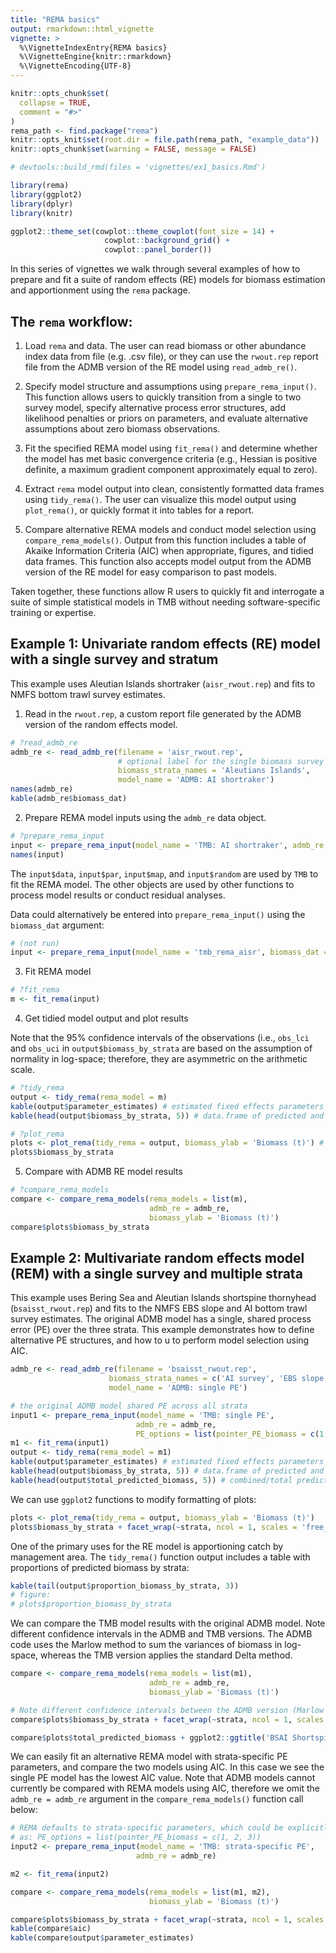 ```yaml
---
title: "REMA basics"
output: rmarkdown::html_vignette
vignette: >
  %\VignetteIndexEntry{REMA basics}
  %\VignetteEngine{knitr::rmarkdown}
  %\VignetteEncoding{UTF-8}
---
```


```r
knitr::opts_chunk$set(
  collapse = TRUE,
  comment = "#>"
)
rema_path <- find.package("rema")
knitr::opts_knit$set(root.dir = file.path(rema_path, "example_data"))
knitr::opts_chunk$set(warning = FALSE, message = FALSE)

# devtools::build_rmd(files = 'vignettes/ex1_basics.Rmd')
```

```r
library(rema)
library(ggplot2)
library(dplyr)
library(knitr)

ggplot2::theme_set(cowplot::theme_cowplot(font_size = 14) +
                     cowplot::background_grid() +
                     cowplot::panel_border())
```

In this series of vignettes we walk through several examples of how to prepare and fit a suite of random effects (RE) models for biomass estimation and apportionment using the `rema` package.

## The `rema` workflow:

1.  Load `rema` and data. The user can read biomass or other abundance index data from file (e.g. .csv file), or they can use the `rwout.rep` report file from the ADMB version of the RE model using `read_admb_re()`.

2.  Specify model structure and assumptions using `prepare_rema_input()`. This function allows users to quickly transition from a single to two survey model, specify alternative process error structures, add likelihood penalties or priors on parameters, and evaluate alternative assumptions about zero biomass observations.

3.  Fit the specified REMA model using `fit_rema()` and determine whether the model has met basic convergence criteria (e.g., Hessian is positive definite, a maximum gradient component approximately equal to zero).

4.  Extract `rema` model output into clean, consistently formatted data frames using `tidy_rema()`. The user can visualize this model output using `plot_rema()`, or quickly format it into tables for a report.

5.  Compare alternative REMA models and conduct model selection using `compare_rema_models()`. Output from this function includes a table of Akaike Information Criteria (AIC) when appropriate, figures, and tidied data frames. This function also accepts model output from the ADMB version of the RE model for easy comparison to past models.

Taken together, these functions allow R users to quickly fit and interrogate a suite of simple statistical models in TMB without needing software-specific training or expertise.

## Example 1: Univariate random effects (RE) model with a single survey and stratum 

This example uses Aleutian Islands shortraker (`aisr_rwout.rep`) and fits to NMFS bottom trawl survey estimates. 

1.  Read in the `rwout.rep`, a custom report file generated by the ADMB version of the random effects model.

```r
# ?read_admb_re
admb_re <- read_admb_re(filename = 'aisr_rwout.rep',
                        # optional label for the single biomass survey stratum
                        biomass_strata_names = 'Aleutians Islands',
                        model_name = 'ADMB: AI shortraker')
names(admb_re)
kable(admb_re$biomass_dat)

```

2.  Prepare REMA model inputs using the `admb_re` data object.

```r
# ?prepare_rema_input 
input <- prepare_rema_input(model_name = 'TMB: AI shortraker', admb_re = admb_re)
names(input) 
```

The `input$data`, `input$par`, `input$map`, and `input$random` are used by `TMB` to fit the REMA model. The other objects are used by other functions to process model results or conduct residual analyses.

Data could alternatively be entered into `prepare_rema_input()` using the `biomass_dat` argument:
```r
# (not run)
input <- prepare_rema_input(model_name = 'tmb_rema_aisr', biomass_dat = admb_re$biomass_dat)
```

3.  Fit REMA model

```r
# ?fit_rema
m <- fit_rema(input)
```

4.  Get tidied model output and plot results

Note that the 95% confidence intervals of the observations (i.e., `obs_lci` and `obs_uci` in `output$biomass_by_strata` are based on the assumption of normality in log-space; therefore, they are asymmetric on the arithmetic scale.
```r
# ?tidy_rema
output <- tidy_rema(rema_model = m)
kable(output$parameter_estimates) # estimated fixed effects parameters
kable(head(output$biomass_by_strata, 5)) # data.frame of predicted and observed biomass by stratum
```

```r
# ?plot_rema
plots <- plot_rema(tidy_rema = output, biomass_ylab = 'Biomass (t)') # optional y-axis label
plots$biomass_by_strata
```

5.  Compare with ADMB RE model results

```r
# ?compare_rema_models
compare <- compare_rema_models(rema_models = list(m),
                               admb_re = admb_re,
                               biomass_ylab = 'Biomass (t)')
compare$plots$biomass_by_strata
```

## Example 2: Multivariate random effects model (REM) with a single survey and multiple strata

This example uses Bering Sea and Aleutian Islands shortspine thornyhead (`bsaisst_rwout.rep`) and fits to the NMFS EBS slope and AI bottom trawl survey estimates. The original ADMB model has a single, shared process error (PE) over the three strata. This example demonstrates how to define alternative PE structures, and how to u to perform model selection using AIC. 

```r

admb_re <- read_admb_re(filename = 'bsaisst_rwout.rep',
                      biomass_strata_names = c('AI survey', 'EBS slope survey', 'S. Bering Sea (AI survey)'),
                      model_name = 'ADMB: single PE')

# the original ADMB model shared PE across all strata
input1 <- prepare_rema_input(model_name = 'TMB: single PE',
                            admb_re = admb_re,
                            PE_options = list(pointer_PE_biomass = c(1, 1, 1)))
m1 <- fit_rema(input1)
output <- tidy_rema(rema_model = m1)
kable(output$parameter_estimates) # estimated fixed effects parameters
kable(head(output$biomass_by_strata, 5)) # data.frame of predicted and observed biomass by stratum
kable(head(output$total_predicted_biomass, 5)) # combined/total predicted biomass
```

We can use `ggplot2` functions to modify formatting of plots:
```r

plots <- plot_rema(tidy_rema = output, biomass_ylab = 'Biomass (t)')
plots$biomass_by_strata + facet_wrap(~strata, ncol = 1, scales = 'free_y')
```

One of the primary uses for the RE model is apportioning catch by management area. The `tidy_rema()` function output includes a table with proportions of predicted biomass by strata:

```r
kable(tail(output$proportion_biomass_by_strata, 3)) 
# figure:
# plots$proportion_biomass_by_strata
```

We can compare the TMB model results with the original ADMB model. Note different confidence intervals in the ADMB and TMB versions. The ADMB code uses the Marlow method to sum the variances of biomass in log-space, whereas the TMB version applies the standard Delta method.

```r
compare <- compare_rema_models(rema_models = list(m1),
                               admb_re = admb_re,
                               biomass_ylab = 'Biomass (t)')

# Note different confidence intervals between the ADMB version (Marlow method) and the TMB version (Delta method)
compare$plots$biomass_by_strata + facet_wrap(~strata, ncol = 1, scales = 'free_y')
```

```r
compare$plots$total_predicted_biomass + ggplot2::ggtitle('BSAI Shortspine thornyhead') 
```

We can easily fit an alternative REMA model with strata-specific PE parameters, and compare the two models using AIC. In this case we see the single PE model has the lowest AIC value. Note that ADMB models cannot currently be compared with REMA models using AIC, therefore we omit the `admb_re = admb_re` argument in the `compare_rema_models()` function call below:

```r

# REMA defaults to strata-specific parameters, which could be explicitly defined
# as: PE_options = list(pointer_PE_biomass = c(1, 2, 3))
input2 <- prepare_rema_input(model_name = 'TMB: strata-specific PE',
                            admb_re = admb_re) 

m2 <- fit_rema(input2)

compare <- compare_rema_models(rema_models = list(m1, m2),
                               biomass_ylab = 'Biomass (t)')

compare$plots$biomass_by_strata + facet_wrap(~strata, ncol = 1, scales = 'free_y')
kable(compare$aic)
kable(compare$output$parameter_estimates)

```
